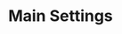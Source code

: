 ---
title: Main Settings
description: The most important variables in the bot
sidebar_position: 1
---